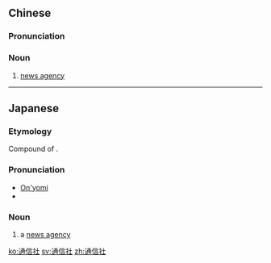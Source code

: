 ==Chinese==
{{zh-forms|type=21}}

===Pronunciation===
{{zh-pron
|m=tōngxìnshè
|cat=n
}}

===Noun===
{{zh-noun}}

# [[news agency]]

----

==Japanese==
{{ja-kanjitab|つう|しん|しゃ|yomi=on}}

===Etymology===
Compound of {{suffix|lang=ja|通信|社|tr1=tsūshin|t1=communication, news|tr2=sha|t2=company|sort=つうしんしゃ}}.

===Pronunciation===
* [[音読み|On'yomi]]
* {{IPA|lang=ja|[t͡su͍ːɕiɴɕʲa̠]}}

===Noun===
{{ja-noun|つうしんしゃ}}

# a [[news agency]]

[[ko:通信社]]
[[sv:通信社]]
[[zh:通信社]]